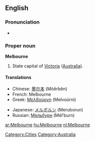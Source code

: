 ==English==

===Pronunciation===
* {{IPA|/mɛlbən̩/}}

===Proper noun===
{{wikipedia}}
'''Melbourne'''

# State capital of [[Victoria]] ([[Australia]]).

====Translations====
{{top}}
*Chinese: [[墨尔本]] (Mòěrběn)
*French: Melbourne
*Greek: [[Μελβούρνη]] (Melvoúrni)
{{mid}}
*Japanese: [[メルボルン]] (Meruborun)
*Russian: [[Мельбурн]] (Mél’burn) {{m}}
{{bottom}}

[[Category:Cities]]
[[Category:Australia]]

[[ar:Melbourne]]
[[hu:Melbourne]]
[[nl:Melbourne]]